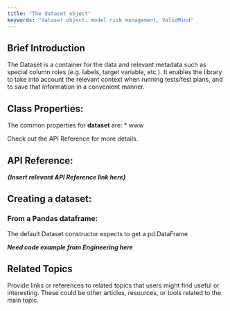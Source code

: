 ```yaml
---
title: "The dataset object"
keywords: "dataset object, model risk management, ValidMind"
---
```


## Brief Introduction

The Dataset is a container for the data and relevant metadata such as special column roles (e.g. labels, target variable, etc.). It enables the library to take into account the relevant context when running tests/test plans, and to save that information in a convenient manner. 

## Class Properties: 

The common properties for **dataset** are: 
* www

Check out the API Reference for more details. 

## API Reference: 

***{Insert relevant API Reference link here}*** 

## Creating a dataset: 

### From a Pandas dataframe:

The default Dataset constructor expects to get a pd.DataFrame

***Need code example from Engineering here*** 

## Related Topics

Provide links or references to related topics that users might find useful or interesting. These could be other articles, resources, or tools related to the main topic.
